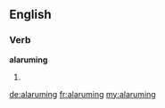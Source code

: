 ==English==

===Verb===
'''alaruming'''

# {{archaic}} {{rare}} {{present participle of|[[alarum]]}}

[[de:alaruming]]
[[fr:alaruming]]
[[my:alaruming]]